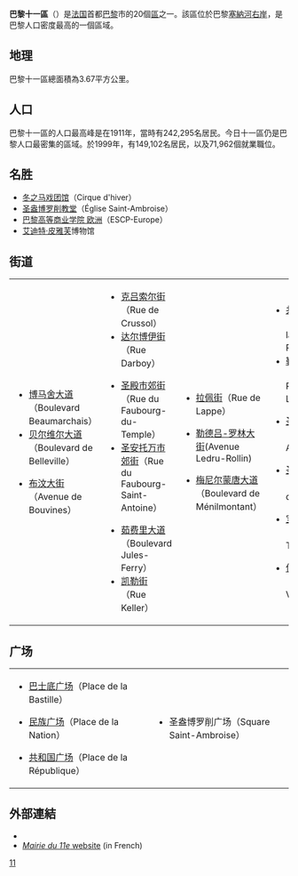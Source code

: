 {{Infobox settlement
| name                    = 巴黎十一区
| other_name              = {{lang-fr|11<sup>e</sup> arrondissement de Paris}}
| settlement_type         = [[巴黎区份|巴黎区份]]
| image_skyline           = Le cirque d'hiver Paris 01.jpg
| image_caption           = [[冬季馬戲團|冬季馬戲團]]
| image_map               = Paris 11e arr jms.gif
| map_caption             = 该区在[[巴黎|巴黎]]的位置
| latd =  | latm =  | lats =  | latNS = 
| longd =  | longm =  | longs =  | longEW = 
| coordinates_region      = FR
| subdivision_type        = 国家
| subdivision_name        = [[法国|法国]]
| subdivision_type1       = [[法国大区|大区]]
| subdivision_name1       = [[法蘭西島大區|法兰西岛]]
| subdivision_type2       = [[省_(法国)|省]]
| subdivision_name2       = [[巴黎|巴黎]]
| subdivision_type3       = 
| subdivision_name3       = 
| subdivision_type4       = 
| subdivision_name4       = 
| subdivision_type5       = [[市镇_(法国)|市镇]]
| subdivision_name5       = [[巴黎|巴黎]]
| leader_party            = 
| leader_title            = 
| leader_name             = 
| leader_title1           = 
| leader_name1            = 
| unit_pref               = 
| area_footnotes          = 
| area_total_km2          = 3.666
| elevation_m             = 
| elevation_max_m         = 
| elevation_min_m         = 
| population_footnotes    = 
| population_total        = 149102
| population_as_of        = 1999年3月8日普查
| population_est          = 
| pop_est_as_of           = 
| population_density_km2  = 
| population_demonym      = 
| postal_code_type        = 
| postal_code             = 
| area_code_type          = 
| area_code               = 
| blank_name_sec1         = 
| blank_info_sec1         = 
| footnotes               = 
}}
{{arrondissements}}

'''巴黎十一區'''（{{lang-fr|'''11<sup>e</sup> arrondissement de Paris'''}}）是[[法国|法国]]首都[[巴黎|巴黎]]市的20個[[巴黎区份|區]]之一。該區位於巴黎[[塞納河|塞納河]][[右岸|右岸]]，是巴黎人口密度最高的一個區域。

==地理==
巴黎十一區總面積為3.67平方公里。

==人口==
巴黎十一區的人口最高峰是在1911年，當時有242,295名居民。今日十一區仍是巴黎人口最密集的區域。於1999年，有149,102名居民，以及71,962個就業職位。

==名胜==
* [[冬之马戏团馆|冬之马戏团馆]]（Cirque d'hiver）
* [[圣盎博罗削教堂_(巴黎)|圣盎博罗削教堂]]（Église Saint-Ambroise）
* [[巴黎高等商业学院_欧洲|巴黎高等商业学院 欧洲]]（ESCP-Europe）
* [[艾迪特·皮雅芙|艾迪特·皮雅芙]]博物馆
<!-- * [[Musée_du_Fumeur|Musée du Fumeur]] -->

==街道==
{|
| valign="top" |
<!-- * [[Rue_Abel-Rabaud|Rue Abel-Rabaud]]
* [[Rue_Alexandre-Dumas|Rue Alexandre-Dumas]]
* [[Rue_Amelot|Rue Amelot]]
* [[Rue_Auguste-Laurent|Rue Auguste-Laurent]]
* [[Rue_Basfroi|Rue Basfroi]] -->
* [[博马舍大道|博马舍大道]]（Boulevard Beaumarchais）
* [[贝尔维尔大道|贝尔维尔大道]]（Boulevard de Belleville）
<!-- * [[Cité_Bertrand|Cité Bertrand]]
* [[Passage_Beslay|Passage Beslay]]
* [[Rue_des_Bluets|Rue des Bluets]]
* [[Passage_de_la_Bonne-Graine|Passage de la Bonne-Graine]]
* [[Rue_des_Boulets|Rue des Boulets]] -->
* [[布汶大街|布汶大街]]（Avenue de Bouvines）
<!-- * [[Rue_de_Candie|Rue de Candie]]
* [[Rue_Chanzy|Rue Chanzy]]
* [[Passage_Charles-Dallery|Passage Charles-Dallery]]
* [[Rue_Charles-Delescluze|Rue Charles-Delescluze]] -->
<!-- * [[Boulevard_de_Charonne|Boulevard de Charonne]] -->
<!-- * [[Rue_de_Charonne|Rue de Charonne]]
* [[Rue_du_Chemin-Vert|Rue du Chemin-Vert]]
* [[Rue_du_Chevet|Rue du Chevet]]
* [[Rue_Chevreul|Rue Chevreul]] -->
| valign="top" |
* [[克吕索尔街|克吕索尔街]]（Rue de Crussol）
* [[达尔博伊街|达尔博伊街]]（Rue Darboy）
<!-- * [[Rue_Daval|Rue Daval]]
* [[Rue_Deguerry|Rue Deguerry]]
* [[Passage_Dudouy|Passage Dudouy]]
* [[Rue_Faidherbe|Rue Faidherbe]] -->
* [[圣殿市郊街|圣殿市郊街]]（Rue du Faubourg-du-Temple）
* [[圣安托万市郊街|圣安托万市郊街]]（Rue du Faubourg-Saint-Antoine）
<!-- * [[Boulevard_des_Filles-du-Calvaire|Boulevard des Filles-du-Calvaire]] -->
<!-- * [[Rue_de_la_Folie-Méricourt|Rue de la Folie-Méricourt]]
* [[Rue_de_la_Folie-Regnault|Rue de la Folie-Regnault]]
* [[Rue_de_la_Fontaine-au-Roi|Rue de la Fontaine-au-Roi]]
* [[Rue_Froment|Rue Froment]]
* [[Rue_Godefroy-Cavaignac|Rue Godefroy-Cavaignac]]
* [[Rue_Guillaume-Bertrand|Rue Guillaume-Bertrand]]
* [[Rue_des_Immeubles-Industriels|Rue des Immeubles-Industriels]]
* [[Rue_Jacquard|Rue Jacquard]]
* [[Rue_Jean-Pierre-Timbaud|Rue Jean-Pierre-Timbaud]]
* [[Passage_Josset|Passage Josset]] -->
* [[茹费里大道|茹费里大道]]（Boulevard Jules-Ferry）
* [[凯勒街|凯勒街]]（Rue Keller）
| valign="top" |
* [[拉佩街|拉佩街]]（Rue de Lappe）
<!-- * [[Rue_La_Vacquerie|Rue La Vacquerie]] -->
* [[勒德吕-罗林大街|勒德吕-罗林大街]](Avenue Ledru-Rollin)
<!-- * [[Rue_Léon-Frot|Rue Léon-Frot]]
* [[Passage_Lhomme|Passage Lhomme]]
* [[Rue_Louis-Bonnet|Rue Louis-Bonnet]] -->
* [[梅尼尔蒙唐大道|梅尼尔蒙唐大道]]（Boulevard de Ménilmontant）
<!-- * [[Rue_Merlin|Rue Merlin]]
* [[Rue_de_Mont-Louis|Rue de Mont-Louis]]
* [[Rue_de_Montreuil|Rue de Montreuil]]
* [[Rue_Morand|Rue Morand]]
* [[Rue_Moret|Rue Moret]]
* [[Rue_de_Nemours|Rue de Nemours]]
* [[Rue_Neuve-Popincourt|Rue Neuve-Popincourt]]
* [[Rue_Oberkampf|Rue Oberkampf]]
* [[Rue_Omer-Talon|Rue Omer-Talon]]
* [[Rue_de_l'Orillon|Rue de l'Orillon]] -->
<!-- * [[Avenue_Parmentier|Avenue Parmentier]] -->
<!-- * [[Rue_du_Pasteur-Wagner|Rue du Pasteur-Wagner]]
* [[Rue_Paul-Bert|Rue Paul-Bert]] -->
<!-- * [[Avenue_Philippe-Auguste|Avenue Philippe-Auguste]] -->
| valign="top" |
<!-- * [[Rue_de_la_Pierre-Levée|Rue de la Pierre-Levée]]
* [[Rue_Popincourt|Rue Popincourt]]
* [[Rue_Rampon|Rue Rampon]] -->
* [[共和国大街|共和国大街]]（Avenue de la République）
* [[勒努瓦大道|勒努瓦大道]]（Boulevard Richard-Lenoir）
<!-- * [[Rue_de_la_Roquette|Rue de la Roquette]] -->
* [[圣盎博罗削街|圣盎博罗削街]]（Rue Saint-Ambroise）
<!-- * [[Passage_Saint-Antoine|Passage Saint-Antoine]]
* [[Rue_Saint-Bernard|Rue Saint-Bernard]]
* [[Rue_Saint-Maur|Rue Saint-Maur]]
* [[Rue_Saint-Sabin|Rue Saint-Sabin]]
* [[Rue_Saint-Sébastien|Rue Saint-Sébastien]]
* [[Rue_Sedaine|Rue Sedaine]]
* [[Rue_Servan|Rue Servan]] -->
* [[圣殿大道|圣殿大道]]（Boulevard du Temple）
<!-- * [[Rue_Ternaux|Rue Ternaux]]
* [[Rue_des_Trois-Bornes|Rue des Trois-Bornes]]
* [[Rue_des_Trois-Couronnes|Rue des Trois-Couronnes]] -->
* [[宝座大街|宝座大街]]（Avenue du Trône）
<!-- * [[Rue_Trousseau|Rue Trousseau]] -->
* [[伏尔泰大道|伏尔泰大道]]（Boulevard Voltaire）
|}

==广场==
{|
| valign="top" |
<!-- * [[Place_du_8_Février_1962|Place du 8 Février 1962]]
* [[Place_des_Antilles|Place des Antilles]] -->
* [[巴士底广场|巴士底广场]]（Place de la Bastille）
<!-- * [[Place_Léon-Blum|Place Léon-Blum]] -->
* [[民族广场_(巴黎)|民族广场]]（Place de la Nation）
<!-- * [[Place_Pasdeloup|Place Pasdeloup]] -->
* [[共和国广场_(巴黎)|共和国广场]]（Place de la République）
<!-- * [[Square_Bréguet-Sabin|Square Bréguet-Sabin]] -->
| valign="top" |
<!-- * [[Square_Colbert|Square Colbert]]
* [[Square_de_la_Folie-Régnault|Square de la Folie-Régnault]]
* [[Square_de_la_place_Pasdeloup|Square de la place Pasdeloup]]
* [[Square_de_la_Roquette|Square de la Roquette]]
* [[Square_Denis-Poulot|Square Denis-Poulot]]
* [[Square_du_Bataclan|Square du Bataclan]]
* [[Square_du_docteur_Antoine-Béclère|Square du docteur Antoine-Béclère]]
* [[Square_Francis-Lemarque|Square Francis-Lemarque]] -->
| valign="top" |
<!-- * [[Square_Godefroy-Cavaignac|Square Godefroy-Cavaignac]]
* [[Square_Jean-Aicard|Square Jean-Aicard]]
* [[Square_Jules-Ferry|Square Jules-Ferry]]
* [[Square_Louis-Majorelle|Square Louis-Majorelle]]
* [[Square_Maurice-Gardette|Square Maurice-Gardette]]
* [[Square_Mercœur|Square Mercœur]]
* [[Square_Raoul-Nordling|Square Raoul-Nordling]] -->
* 圣盎博罗削广场（Square Saint-Ambroise）
|}

==外部連結==
{{commons category|Paris XIe arrondissement}}
*{{wikitravel|Paris/11th arrondissement|11th arrondissement}}
* [http://www.mairie11.paris.fr/ ''Mairie du 11e'' website] {{Wayback|url=http://www.mairie11.paris.fr/ |date=20210312201401 }} (in French)

{{巴黎}}
{{coord|48|51|31.24|N|2|22|45.50|E|region:FR_type:city|display=title}}

[[Category:巴黎区份|11]]